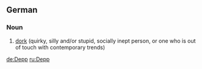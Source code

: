 ==German==
{{wikipedia|lang=de}}

===Noun===
{{de-noun|g=m|genitive=Deppen|genitive2=Depps|plural=Deppen}}

# [[dork]] (quirky, silly and/or stupid, socially inept person, or one who is out of touch with contemporary trends)

[[de:Depp]]
[[ru:Depp]]